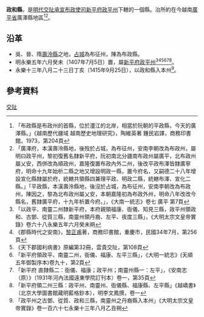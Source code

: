 {{About|明代[[交阯承宣布政使司|交阯承宣布政使司]]的政和縣|福建省政和縣|政和縣}}
{{CJK-New-Char|24177|ver=B}}
'''政和縣'''，是[[明代|明代]][[交阯承宣布政使司|交阯承宣布政使司]][[新平府|新平府]][[政平州|政平州]]下轄的一個縣。治所約在今越南[[廣平省|廣平省]]廣澤縣地區<ref> 「布政縣是布政州的首縣，位於𤅷江的北岸，相當於阮朝的平政縣，今天的廣澤縣。」《越南歷代疆域 越南歷史地理研究》，陶維英著 鍾民岩譯，商務印書館，1973，第204頁</ref><ref>「廣澤府，本漢壽泠縣地，後歿於占城，為布征州，安南李朝改為布政州，屬明曰政平州，黎初復舊名隸新平府，阮初南北分疆南布政州屬廣平，北布政州屬乂安，西併改為順政州，嘉隆復置布政內外二州，後改平政布澤皆隸廣寧府，明命十九年始析二縣之地又增設明政一縣，置今府名，又嗣德二十八年增設宣化縣隸屬於府，統轄共領縣四兼理平政、明政二縣，統轄布澤、宣化二縣。」「平政縣，本漢壽泠縣地，後沒於占城，為布征州，安南李朝改為布政州，陳因之，黎為北布政州屬乂安，本朝嘉隆初為布政外州，明命八年改改今縣名，舊隸廣平府，十九年析置今府。」，《大南一統志》卷七 廣平 第7頁</ref>。

== 沿革 ==
* 吳、晉、隋[[壽泠縣|壽泠縣]]之地，[[占城|占城]]為布征州，陳為布政縣。
* 明永樂五年六月癸未（1407年7月5日）置，屬[[新平府|新平府]][[政平州|政平州]]<ref>「以政平、南靈二州隸新平府，本府親領福康、衙儀、知見三縣，政平州領政和、古鄧、從質三縣，南靈州領丹裔、左平、夜度三縣」，《大明太宗文皇帝實錄》卷六十八永樂五年六月癸未朔</ref><ref>《郡縣時代之安南》，[[黎正甫|黎正甫]]著，商務印書館，重慶市，民國34年7月，第256頁</ref><ref>《天下郡國利病書》原編第32冊，雲貴交阯，第108頁</ref><ref>「新平府領政平、南靈二州，衙儀、福康、左平三縣」，《大明一統志》(天順五年御製序本)卷九十，第2頁</ref><ref>「新平府 直隸縣二：衙儀、福康；政平州；南靈州縣一：左平」，《安南志（原）》（1931年河內法國遠東學院訂刊本）卷一，第35頁</ref><ref>「新平府領二州三縣：政平州、南靈州、衙儀縣、福康縣、左平縣」《越嶠書》（北京大學圖書館藏明藍格鈔本），明李文鳳撰，卷一</ref>。
* 永樂十三年八月二十三日丁亥（1415年9月25日），以政和縣入本州<ref>「政平州之古鄧、從質、政和三縣，南靈州之丹裔縣入本州」《大明太宗文皇帝實錄》卷一百六十七永樂十三年八月乙丑朔</ref>。

== 參考資料 ==
{{reflist}}
{{交阯承宣布政使司行政區劃}}
[[Category:明朝縣份|交阯]]